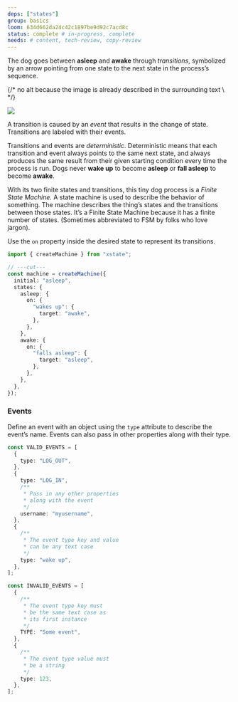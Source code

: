 ```yaml
---
deps: ["states"]
group: basics
loom: 634d662da24c42c1897be9d92c7acd8c
status: complete # in-progress, complete
needs: # content, tech-review, copy-review
---
```


The dog goes between **asleep** and **awake** through _transitions_, symbolized by an arrow pointing from one state to the next state in the process’s sequence.

{/* no alt because the image is already described in the surrounding text \ */}

![](/transitions-events.svg)

A transition is caused by an _event_ that results in the change of state. Transitions are labeled with their events.

Transitions and events are _deterministic_. Deterministic means that each transition and event always points to the same next state, and always produces the same result from their given starting condition every time the process is run. Dogs never **wake up** to become **asleep** or **fall asleep** to become **awake**.

With its two finite states and transitions, this tiny dog process is a _Finite State Machine._ A state machine is used to describe the behavior of something. The machine describes the thing’s states and the transitions between those states. It’s a Finite State Machine because it has a finite number of states. (Sometimes abbreviated to FSM by folks who love jargon).

Use the `on` property inside the desired state to represent its transitions.

```ts twoslash {5-9, 12-16}
import { createMachine } from "xstate";

// ---cut---
const machine = createMachine({
  initial: "asleep",
  states: {
    asleep: {
      on: {
        "wakes up": {
          target: "awake",
        },
      },
    },
    awake: {
      on: {
        "falls asleep": {
          target: "asleep",
        },
      },
    },
  },
});
```

### Events

Define an event with an object using the `type` attribute to describe the event’s name. Events can also pass in other properties along with their type.

```ts twoslash
const VALID_EVENTS = [
  {
    type: "LOG_OUT",
  },
  {
    type: "LOG_IN",
    /**
     * Pass in any other properties
     * along with the event
     */
    username: "myusername",
  },
  {
    /**
     * The event type key and value
     * can be any text case
     */
    type: "wake up",
  },
];

const INVALID_EVENTS = [
  {
    /**
     * The event type key must
     * be the same text case as
     * its first instance
     */
    TYPE: "Some event",
  },
  {
    /**
     * The event type value must
     * be a string
     */
    type: 123,
  },
];
```
